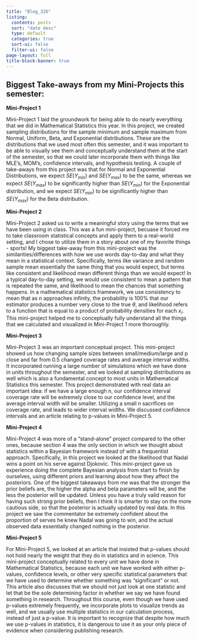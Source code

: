 ```yaml
---
title: "Blog_326"
listing:
  contents: posts
  sort: "date desc"
  type: default
  categories: true
  sort-ui: false
  filter-ui: false
page-layout: full
title-block-banner: true
---
```


## Biggest Take-aways from my Mini-Projects this semester:

**Mini-Project 1**

Mini-Project 1 laid the groundwork for being able to do nearly everything that we did in Mathematical Statistics this year. In this project, we created sampling distributions for the sample minimum and sample maximum from Normal, Uniform, Beta, and Exponential distributions. These are the distributions that we used most often this semester, and it was important to be able to visually see them and conceptually understand them at the start of the semester, so that we could later incorporate them with things like MLE's, MOM's, confidence intervals, and hypothesis testing. A couple of take-aways from this project was that for Normal and Exponential Distributions, we expect $SE(Y_{min})$ and $SE(Y_{max})$ to be the same, whereas we expect $SE(Y_{max})$ to be significantly higher than $SE(Y_{min})$ for the Exponential distribution, and we expect $SE(Y_{min})$ to be significantly higher than $SE(Y_{max})$ for the Beta distribution.

**Mini-Project 2**

Mini-Project 2 asked us to write a meaningful story using the terms that we have been using in class. This was a fun mini-project, becuase it forced me to take classroom statistical concepts and apply them to a real-world setting, and I chose to utilize them in a story about one of my favorite things - sports! My biggest take-away from this mini-project was the similarities/differences with how we use words day-to-day and what they mean in a statistical context. Specifically, terms like variance and random sample mean essentially the same thing that you would expect, but terms like consistent and likelihood mean different things than we would expect! In a typical day-to-day setting, we would use consistent to mean a pattern that is repeated the same, and likelihood to mean the chances that something happens. In a mathematical statistics framework, we use consistency to mean that as n approaches infinity, the probability is 100% that our estimator produces a number very close to the true $\theta$, and likelihood refers to a function that is equal to a product of probability densities for each $x_i$. This mini-project helped me to conceptually fully understand all the things that we calculated and visualized in Mini-Project 1 more thoroughly.

**Mini-Project 3**

Mini-Project 3 was an important conceptual project. This mini-project showed us how changing sample sizes between small/medium/large and p close and far from 0.5 changed coverage rates and average interval widths. It incorporated running a large number of simulations which we have done in units throughout the semester, and we looked at sampling distributions as well which is also a fundamental concept to most units in Mathematical Statistics this semester. This project demonstrated with real data an important idea: if we have a large enough n, our confidence interval coverage rate will be extremely close to our confidence level, and the average interval width will be smaller. Utilizing a small n sacrifices on coverage rate, and leads to wider interval widths. We discussed confidence intervals and an article relating to p-values in Mini-Project 5.

**Mini-Project 4**

Mini-Project 4 was more of a "stand-alone" project compared to the other ones, because section 4 was the only section in which we thought about statistics within a Bayesian framework instead of with a frequentist approach. Specifically, in this project we looked at the likelihood that Nadal wins a point on his serve against Djokovic. This mini-project gave us experience doing the complete Bayesian analysis from start to finish by ourselves, using different priors and learning about how they affect the posteriors. One of the biggest takeaways from me was that the stronger the prior beliefs are, the higher the alpha and beta parameters will be, and the less the posterior will be updated. Unless you have a truly valid reason for having such strong prior beliefs, then I think it is smarter to stay on the more cautious side, so that the posterior is actually updated by real data. In this project we saw the commentator be extremely confident about the proportion of serves he knew Nadal was going to win, and the actual observed data essentially changed nothing in the posterior.

**Mini-Project 5**

For Mini-Project 5, we looked at an article that insisted that p-values should not hold nearly the weight that they do in statistics and in science. This mini-project conceptually related to every unit we have done in Mathematical Statistics, because each unit we have worked with either p-values, confidence levels, or other very specific statistical parameters that we have used to determine whether something was "significant" or not. This article also discusses that we should not just look at one statistic and let that be the sole determining factor in whether we say we have found something in research. Throughout this course, even though we have used p-values extremely frequently, we incorporate plots to visualize trends as well, and we usually use multiple statistics in our calculation process, instead of just a p-value. It is important to recognize that despite how much we use p-values in statistics, it is dangerous to use it as your only piece of evidence when considering publishing research.



